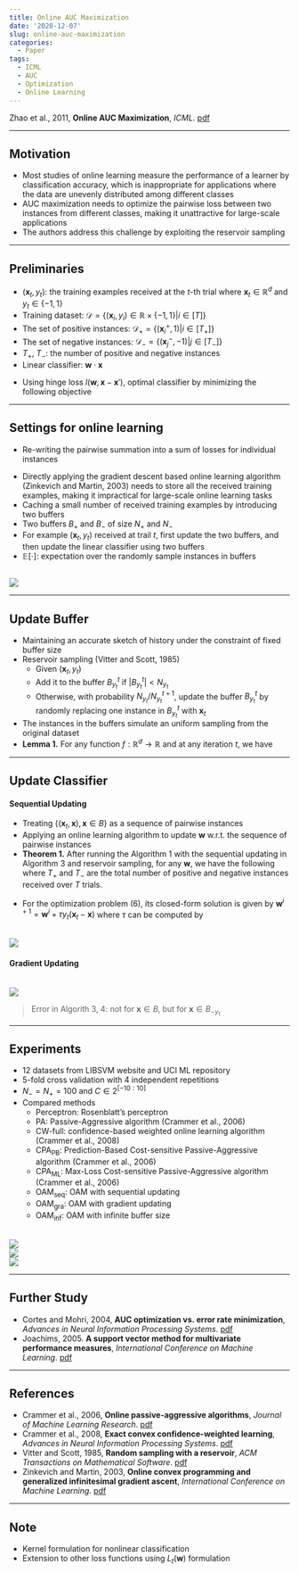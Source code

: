 ```yaml
---
title: Online AUC Maximization
date: '2020-12-07'
slug: online-auc-maximization
categories:
  - Paper
tags:
  - ICML
  - AUC
  - Optimization
  - Online Learning
---
```



\DeclareMathOperator*{\argmin}{argmin}
\DeclareMathOperator*{\argmax}{argmax}
\usepackage{amsmath}


Zhao et al., 2011, **Online AUC Maximization**, *ICML*. [pdf](https://scholar.google.co.kr/scholar?cluster=3998144449274225696&hl=ko&as_sdt=0,5)


***


## Motivation


  * Most studies of online learning measure the performance of a learner by classification accuracy, which is inappropriate for applications where the data are unevenly distributed among different classes
  * AUC maximization needs to optimize the pairwise loss between two instances from different classes, making it unattractive for large-scale applications
  * The authors address this challenge by exploiting the reservoir sampling


***


## Preliminaries


  * $(\mathbf{x}_t, y_t)$: the training examples received at the $t$-th trial where $\mathbf{x}_t \in \mathbb{R}^d$ and $y_t \in \{ -1, 1\}$
  * Training dataset: $\mathcal{D} = \{ (\mathbf{x}_i, y_i) \in \mathbb{R} \times \{ -1, 1\} | i \in [T] \}$
  * The set of positive instances: $\mathcal{D}_+ = \{ (\mathbf{x}_i^+, 1) | i \in [T_+] \}$
  * The set of negative instances: $\mathcal{D}_- = \{ (\mathbf{x}_j^-, -1) | j \in [T_-] \}$
  * $T_+$, $T_-$: the number of positive and negative instances
  * Linear classifier: $\mathbf{w} \cdot \mathbf{x}$

\begin{equation}
\begin{split}
\text{AUC} (\mathbf{w}) & = \frac{\sum_{i=1}^{T^+} \sum_{j=1}^{T_-} \mathbb{I} (\mathbf{w} \cdot \mathbf{x}_i^+ > \mathbf{w} \cdot \mathbf{x}_j^-)}{T_+ T_-} \\[10pt]
& = 1 - \frac{\sum_{i=1}^{T^+} \sum_{j=1}^{T_-} \mathbb{I} (\mathbf{w} \cdot \mathbf{x}_i^+ \leq \mathbf{w} \cdot \mathbf{x}_j^-)}{T_+ T_-}
\end{split}
\end{equation}

  * Using hinge loss $l(\mathbf{w}, \mathbf{x} - \mathbf{x}')$, optimal classifier by minimizing the following objective

\begin{equation}
\frac{1}{2} \lVert \mathbf{w} \rVert _2^2 + C \sum_{i=1}^{T_+} \sum_{j=1}^{T_-} \max \{ 0, 1 - \mathbf{w} \cdot (\mathbf{x}_i^+ - \mathbf{x}_j^-) \}
\end{equation}


***


## Settings for online learning


  * Re-writing the pairwise summation into a sum of losses for individual instances

\begin{equation}
\begin{split}
& L_+^t (\mathbf{w}) = \sum_{k=1}^{t-1} \mathbb{I}(y_{k} = -1) l(\mathbf{w}, \mathbf{x}_t - \mathbf{x}_{k}) \\[10pt]
& L_-^t (\mathbf{w}) = \sum_{k=1}^{t-1} \mathbb{I}(y_{k} = 1) l(\mathbf{w}, \mathbf{x}_t - \mathbf{x}_{k}) \\[10pt]
& L_t (\mathbf{w}) = \mathbb{I}(y_t = 1) L_+^t (\mathbf{w}) + \mathbb{I}(y_t = -1) L_-^t (\mathbf{w}) \\[10pt]
& \frac{1}{2} \lVert \mathbf{w} \rVert _2^2 + C \sum_{t=1}^T L_t (\mathbf{w})
\end{split}
\end{equation}

  * Directly applying the gradient descent based online learning algorithm (Zinkevich and Martin, 2003) needs to store all the received training examples, making it impractical for large-scale online learning tasks
  * Caching a small number of received training examples by introducing two buffers
  * Two buffers $B_+$ and $B_-$ of size $N_+$ and $N_-$
  * For example $(\mathbf{x}_t, y_t)$ received at trail $t$, first update the two buffers, and then update the linear classifier using two buffers
  * $\mathbb{E}[ \cdot ]$: expectation over the randomly sample instances in buffers

<br>
![](images/Algorithm_01.PNG)
<br>


***


## Update Buffer


  * Maintaining an accurate sketch of history under the constraint of fixed buffer size
  * Reservoir sampling (Vitter and Scott, 1985)
    + Given $(\mathbf{x}_t, y_t)$
    + Add it to the buffer $B_{y_t}^t$ if $|B_{y_t}^t| < N_{y_t}$
    + Otherwise, with probability $N_{y_t} / N_{y_t}^{t+1}$, update the buffer $B_{y_t}^t$ by randomly replacing one instance in $B_{y_t}^t$ with $\mathbf{x}_t$
  * The instances in the buffers simulate an uniform sampling from the original dataset
  * **Lemma 1.** For any function $f: \mathbb{R}^d \to \mathbb{R}$ and at any iteration $t$, we have

\begin{equation}
\begin{split}
& \frac{1}{|B_+^t|} \mathbb{E} \left[ \sum_{\mathbf{x} \in B_+^t} f(\mathbf{x}) \right] = \frac{1}{N_+^t} \sum_{i=1}^{t} \mathbb{I} (y_t = 1) f(\mathbf{x}_i) \\[10pt]
& \frac{1}{|B_-^t|} \mathbb{E} \left[ \sum_{\mathbf{x} \in B_-^t} f(\mathbf{x}) \right] = \frac{1}{N_-^t} \sum_{i=1}^{t} \mathbb{I} (y_t = -1) f(\mathbf{x}_i)
\end{split}
\end{equation}


***


## Update Classifier


#### Sequential Updating
  * Treating $\{ (\mathbf{x}_t, \mathbf{x}), \mathbf{x} \in B \}$ as a sequence of pairwise instances
  * Applying an online learning algorithm to update $\mathbf{w}$ w.r.t. the sequence of pairwise instances
  * **Theorem 1.** After running the Algorithm 1 with the sequential updating in Algorithm 3 and reservoir sampling, for any $\mathbf{w}$, we have the following where $T_+$ and $T_-$ are the total number of positive and negative instances received over $T$ trials.

\begin{equation}
\mathbb{E} \left[ \sum_{t=1}^T L_t (\mathbf{w}) \right] \leq \sum_{t=1}^T L_t (\mathbf{w}) + \frac{\lVert \mathbf{w} \rVert _2^2}{C} + \frac{C}{3} (N_+ T_+^3 + N_- T_-^3)
\end{equation}

  * For the optimization problem (6), its closed-form solution is given by $\mathbf{w}^{i+1} = \mathbf{w}^i + \tau y_t (\mathbf{x}_t - \mathbf{x})$ where $\tau$ can be computed by
  
\begin{equation}
\tau = \min{ \left\{ \frac{C_t}{2}, \frac{l(\mathbf{w}^i, y_t (\mathbf{x}_t - \mathbf{x}))}{\lVert \mathbf{x}_t - \mathbf{x} \rVert _2^2} \right\} }
\end{equation}

<br>
![](images/Algirithm_03.PNG)
<br>


#### Gradient Updating


<br>
![](images/Algorithm_04.PNG)
<br>

> Error in Algorith 3, 4: not $\text{for } \mathbf{x} \in B$, but $\text{for } \mathbf{x} \in B_{-y_t}$


***


## Experiments


  * 12 datasets from LIBSVM website and UCI ML repository
  * 5-fold cross validation with 4 independent repetitions
  * $N_- = N_+ = 100$ and $C \in 2^{[-10:10]}$
  * Compared methods
    + $\text{Perceptron}$: Rosenblatt's perceptron
    + $\text{PA}$: Passive-Aggressive algorithm (Crammer et al., 2006)
    + $\text{CW-full}$: confidence-based weighted online learning algorithm (Crammer et al., 2008)
    + $\text{CPA}_\text{PB}$: Prediction-Based Cost-sensitive Passive-Aggressive algorithm (Crammer et al., 2006)
    + $\text{CPA}_\text{ML}$: Max-Loss Cost-sensitive Passive-Aggressive algorithm (Crammer et al., 2006)
    + $\text{OAM}_\text{seq}$: OAM with sequential updating
    + $\text{OAM}_\text{gra}$: OAM with gradient updating
    + $\text{OAM}_\text{inf}$: OAM with infinite buffer size

<br>
![](images/Table_01.PNG)
<br>
![](images/Table_02.PNG)
<br>
![](images/Fig_01.PNG)
<br>


***


## Further Study


  * Cortes and Mohri, 2004, **AUC optimization vs. error rate minimization**, *Advances in Neural Information Processing Systems*. [pdf](https://scholar.google.co.kr/scholar?cluster=3571958290589699987&hl=ko&as_sdt=0,5)
  * Joachims, 2005. **A support vector method for multivariate performance measures**, *International Conference on Machine Learning*. [pdf](https://scholar.google.co.kr/scholar?cluster=14930548401865894598&hl=ko&as_sdt=0,5)


***


## References


  * Crammer et al., 2006, **Online passive-aggressive algorithms**, *Journal of Machine Learning Research*. [pdf](https://www.jmlr.org/papers/v7/crammer06a)
  * Crammer et al., 2008, **Exact convex confidence-weighted learning**, *Advances in Neural Information Processing Systems*. [pdf](https://proceedings.neurips.cc/paper/2008/hash/68ce199ec2c5517597ce0a4d89620f55-Abstract.html)
  * Vitter and Scott, 1985, **Random sampling with a reservoir**, *ACM Transactions on Mathematical Software*. [pdf](https://scholar.google.co.kr/scholar?cluster=12477259931641459543&hl=ko&as_sdt=0,5)
  * Zinkevich and Martin, 2003, **Online convex programming and generalized infinitesimal gradient ascent**, *International Conference on Machine Learning*. [pdf](https://www.aaai.org/Papers/ICML/2003/ICML03-120.pdf)


***


## Note


  * Kernel formulation for nonlinear classification
  * Extension to other loss functions using $L_t(\mathbf{w})$ formulation

